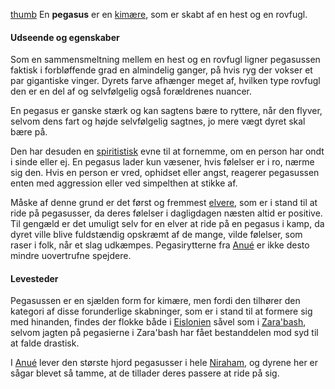 {{title:Pegasus}}
{{author:Laura Holmegaard}}
{{timestamp:2023-11-03T20:41:57Z}}
{{copyright:Pegasus}}
[[Fil:Pegasus.jpg|thumb]]
En '''pegasus''' er en [[kimære]], som er skabt af en hest og en rovfugl.

====Udseende og egenskaber====
Som en sammensmeltning mellem en hest og en rovfugl ligner pegasussen faktisk i forbløffende grad en almindelig ganger, på hvis ryg der vokser et par gigantiske vinger. Dyrets farve afhænger meget af, hvilken type rovfugl den er en del af og selvfølgelig også forældrenes nuancer.

En pegasus er ganske stærk og kan sagtens bære to ryttere, når den flyver, selvom dens fart og højde selvfølgelig sagtnes, jo mere vægt dyret skal bære på.

Den har desuden en [[spiritisme|spiritistisk]] evne til at fornemme, om en person har ondt i sinde eller ej. En pegasus lader kun væsener, hvis følelser er i ro, nærme sig den. Hvis en person er vred, ophidset eller angst, reagerer pegasussen enten med aggression eller ved simpelthen at stikke af.

Måske af denne grund er det først og fremmest [[elver|elvere]], som er i stand til at ride på pegasusser, da deres følelser i dagligdagen næsten altid er positive. Til gengæld er det umuligt selv for en elver at ride på en pegasus i kamp, da dyret ville blive fuldstændig opskræmt af de mange, vilde følelser, som raser i folk, når et slag udkæmpes. Pegasirytterne fra [[Anué]] er ikke desto mindre uovertrufne spejdere. 

====Levesteder====
Pegasussen er en sjælden form for kimære, men fordi den tilhører den kategori af disse forunderlige skabninger, som er i stand til at formere sig med hinanden, findes der flokke både i [[Eislonien]] såvel som i [[Zara'bash]], selvom jagten på pegasierne i Zara'bash har fået bestanddelen mod syd til at falde drastisk.

I [[Anué]] lever den største hjord pegasusser i hele [[Niraham]], og dyrene her er sågar blevet så tamme, at de tillader deres passere at ride på sig.